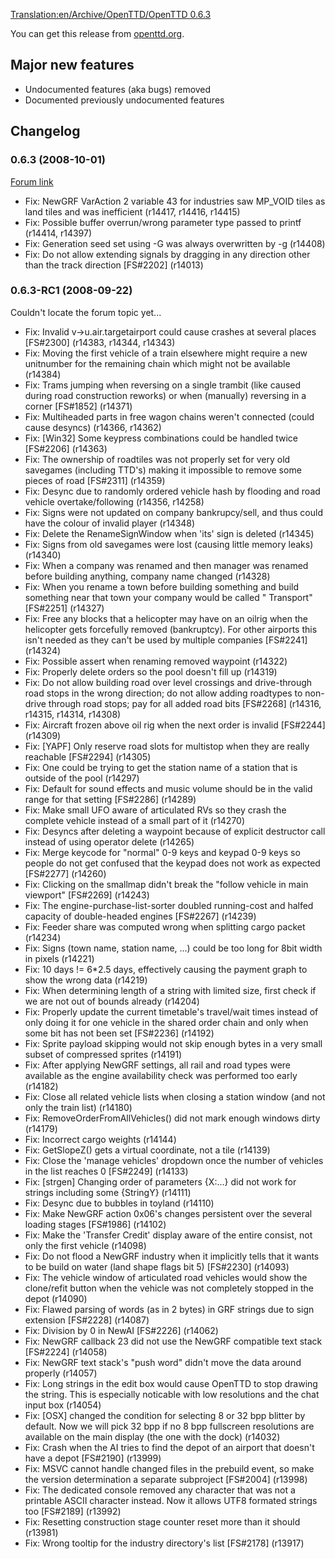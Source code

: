 [[Translation:en/Archive/OpenTTD/OpenTTD 0.6.3]]


{{en/Archive/OpenTTD/NaviPrevNext|prev=en/Archive/OpenTTD/OpenTTD 0.6.2|next=en/Archive/OpenTTD/OpenTTD 0.7.0|date=1 October 2008}}

You can get this release from [http://www.openttd.org/download-stable/0.6.3 openttd.org].


==Major new features==
* Undocumented features (aka bugs) removed
* Documented previously undocumented features

==Changelog==
===0.6.3 (2008-10-01)===
[http://www.tt-forums.net/viewtopic.php?f=29&t=39857 Forum link]

* Fix: NewGRF VarAction 2 variable 43 for industries saw MP_VOID tiles as land tiles and was inefficient (r14417, r14416, r14415)
* Fix: Possible buffer overrun/wrong parameter type passed to printf (r14414, r14397)
* Fix: Generation seed set using -G was always overwritten by -g (r14408)
* Fix: Do not allow extending signals by dragging in any direction other than the track direction [FS#2202] (r14013)

===0.6.3-RC1 (2008-09-22)===

Couldn't locate the forum topic yet...

* Fix: Invalid v->u.air.targetairport could cause crashes at several places [FS#2300] (r14383, r14344, r14343)
* Fix: Moving the first vehicle of a train elsewhere might require a new unitnumber for the remaining chain which might not be available (r14384) 
* Fix: Trams jumping when reversing on a single trambit (like caused during road construction reworks) or when (manually) reversing in a corner [FS#1852] (r14371) 
* Fix: Multiheaded parts in free wagon chains weren't connected (could cause desyncs) (r14366, r14362) 
* Fix: [Win32] Some keypress combinations could be handled twice [FS#2206] (r14363) 
* Fix: The ownership of roadtiles was not properly set for very old savegames (including TTD's) making it impossible to remove some pieces of road [FS#2311] (r14359) 
* Fix: Desync due to randomly ordered vehicle hash by flooding and road vehicle overtake/following (r14356, r14258) 
* Fix: Signs were not updated on company bankrupcy/sell, and thus could have the colour of invalid player (r14348) 
* Fix: Delete the RenameSignWindow when 'its' sign is deleted (r14345) 
* Fix: Signs from old savegames were lost (causing little memory leaks) (r14340) 
* Fix: When a company was renamed and then manager was renamed before building anything, company name changed (r14328) 
* Fix: When you rename a town before building something and build something near that town your company would be called "<old townname> Transport" [FS#2251] (r14327) 
* Fix: Free any blocks that a helicopter may have on an oilrig when the helicopter gets forcefully removed (bankruptcy). For other airports this isn't needed as they can't be used by multiple companies [FS#2241] (r14324) 
* Fix: Possible assert when renaming removed waypoint (r14322) 
* Fix: Properly delete orders so the pool doesn't fill up (r14319) 
* Fix: Do not allow building road over level crossings and drive-through road stops in the wrong direction; do not allow adding roadtypes to non-drive through road stops; pay for all added road bits [FS#2268] (r14316, r14315, r14314, r14308) 
* Fix: Aircraft frozen above oil rig when the next order is invalid [FS#2244] (r14309) 
* Fix: [YAPF] Only reserve road slots for multistop when they are really reachable [FS#2294] (r14305) 
* Fix: One could be trying to get the station name of a station that is outside of the pool (r14297) 
* Fix: Default for sound effects and music volume should be in the valid range for that setting [FS#2286] (r14289) 
* Fix: Make small UFO aware of articulated RVs so they crash the complete vehicle instead of a small part of it (r14270) 
* Fix: Desyncs after deleting a waypoint because of explicit destructor call instead of using operator delete (r14265) 
* Fix: Merge keycode for "normal" 0-9 keys and keypad 0-9 keys so people do not get confused that the keypad does not work as expected [FS#2277] (r14260) 
* Fix: Clicking on the smallmap didn't break the "follow vehicle in main viewport" [FS#2269] (r14243) 
* Fix: The engine-purchase-list-sorter doubled running-cost and halfed capacity of double-headed engines [FS#2267] (r14239) 
* Fix: Feeder share was computed wrong when splitting cargo packet (r14234) 
* Fix: Signs (town name, station name, ...) could be too long for 8bit width in pixels (r14221) 
* Fix: 10 days != 6*2.5 days, effectively causing the payment graph to show the wrong data (r14219) 
* Fix: When determining length of a string with limited size, first check if we are not out of bounds already (r14204) 
* Fix: Properly update the current timetable's travel/wait times instead of only doing it for one vehicle in the shared order chain and only when some bit has not been set [FS#2236] (r14192) 
* Fix: Sprite payload skipping would not skip enough bytes in a very small subset of compressed sprites (r14191) 
* Fix: After applying NewGRF settings, all rail and road types were available as the engine availability check was performed too early (r14182) 
* Fix: Close all related vehicle lists when closing a station window (and not only the train list) (r14180) 
* Fix: RemoveOrderFromAllVehicles() did not mark enough windows dirty (r14179) 
* Fix: Incorrect cargo weights (r14144) 
* Fix: GetSlopeZ() gets a virtual coordinate, not a tile (r14139) 
* Fix: Close the 'manage vehicles' dropdown once the number of vehicles in the list reaches 0 [FS#2249] (r14133) 
* Fix: [strgen] Changing order of parameters {X:...} did not work for strings including some {StringY} (r14111) 
* Fix: Desync due to bubbles in toyland (r14110) 
* Fix: Make NewGRF action 0x06's changes persistent over the several loading stages [FS#1986] (r14102) 
* Fix: Make the 'Transfer Credit' display aware of the entire consist, not only the first vehicle (r14098) 
* Fix: Do not flood a NewGRF industry when it implicitly tells that it wants to be build on water (land shape flags bit 5) [FS#2230] (r14093) 
* Fix: The vehicle window of articulated road vehicles would show the clone/refit button when the vehicle was not completely stopped in the depot (r14090) 
* Fix: Flawed parsing of words (as in 2 bytes) in GRF strings due to sign extension [FS#2228] (r14087) 
* Fix: Division by 0 in NewAI [FS#2226] (r14062) 
* Fix: NewGRF callback 23 did not use the NewGRF compatible text stack [FS#2224] (r14058) 
* Fix: NewGRF text stack's "push word" didn't move the data around properly (r14057) 
* Fix: Long strings in the edit box would cause OpenTTD to stop drawing the string. This is especially noticable with low resolutions and the chat input box (r14054) 
* Fix: [OSX] changed the condition for selecting 8 or 32 bpp blitter by default. Now we will pick 32 bpp if no 8 bpp fullscreen resolutions are available on the main display (the one with the dock) (r14032) 
* Fix: Crash when the AI tries to find the depot of an airport that doesn't have a depot [FS#2190] (r13999) 
* Fix: MSVC cannot handle changed files in the prebuild event, so make the version determination a separate subproject [FS#2004] (r13998) 
* Fix: The dedicated console removed any character that was not a printable ASCII character instead. Now it allows UTF8 formated strings too [FS#2189] (r13992) 
* Fix: Resetting construction stage counter reset more than it should (r13981) 
* Fix: Wrong tooltip for the industry directory's list [FS#2178] (r13917)